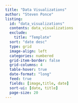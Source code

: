 ```yaml
---
title: "Data Visualizations"
author: "Steven Ponce"
listing:
  id: "data_visualizations"
  contents: data_visualizations
  exclude: 
    title: "Template"
  sort: "date desc"
  type: grid
  image-align: left
  categories: numbered
  grid-item-border: false
  grid-columns: 4
  table-hover: true
  date-format: "long"
  feed: true
  fields: [image,title, date]
  sort-ui: [date, title]
  page-size: 20
---
```



::: {#data_visualizations} 
:::



